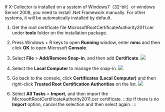 If X-Collector is installed on a system of Windows7（32-bit）or windows Server 2008, you need to install .Net Framework manually. For other systems, it will be automatically installed by default.
1. Get the root certificate file MicrosoftRootCertificateAuthority2011.cer under **tools** folder on the installation package.
2. Press Windows + R keys to open **Running** window, enter **mmc** and then click **OK** to open Microsoft **Console**.
3. Select **File** > **Add/Remove Snap-in**, and then add **Certificate**.
![](https://wordpressfreezonex.oss-accelerate.aliyuncs.com/supCollector/7.png)

4. Select the **Local Computer** to manage the snap-in.
![](https://wordpressfreezonex.oss-accelerate.aliyuncs.com/supCollector/8.png)

5. Go back to the console, click **Certificates (Local Computer)** and then right-click **Trusted Root Certification Authorities** on the list.
![](https://wordpressfreezonex.oss-accelerate.aliyuncs.com/supCollector/9.png)

6. Select **All Tasks** > **Import**, and then import the MicrosoftRootCertificateAuthority2011.cer certificate.
:::tip
If there is no **Import** option, cancel the selection and then select again.
:::